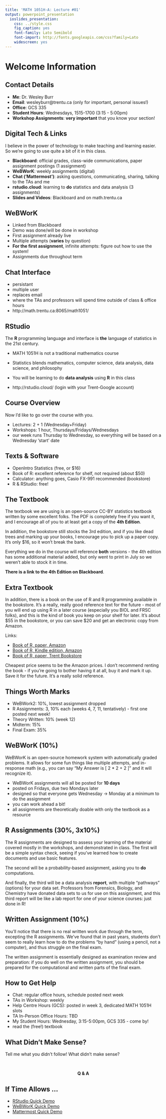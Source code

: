 ```yaml
---
title: 'MATH 1051H-A: Lecture #01'
output: powerpoint_presentation
  ioslides_presentation:
    css: ../style.css
    fig_caption: yes
    font-family: Lato Semibold
    font-import: http://fonts.googleapis.com/css?family=Lato
    widescreen: yes
---
```

<style>
citation {
  font-size: 4px;
}
</style>

<!-- Intro to course, get them started with rstudio.cloud -->

# Welcome Information

## Contact Details

* **Me**: Dr. Wesley Burr
* **Email**: wesleyburr@trentu.ca (only for important, personal issues!)
* **Office**: GCS 335
* **Student Hours**: Wednesdays, 1515-1700 (3:15 - 5:00pm)
* **Workshop Assignments**: **very important** that you know your section!

## Digital Tech & Links

I believe in the power of technology to make teaching and learning easier. So we're going
to use quite a bit of it in this class. 

* **Blackboard**: official grades, class-wide communications, paper assignment postings (1 assignment)
* **WeBWorK**: weekly assignments (digital)
* **Chat ('Mattermost')**: asking questions, communicating, sharing, talking to the TAs and me
* **rstudio.cloud**: learning to **do** statistics and data analysis (3 assignments)
* **Slides and Videos**: Blackboard and on math.trentu.ca

## WeBWorK

* Linked from Blackboard
* Demo was done/will be done in workshop 
* First assignment already live
* Multiple attempts (**varies** by question)
* **For the first assignment**, infinite attempts: figure out how to use the system!
* Assignments due throughout term

## Chat Interface

* persistant
* multiple user
* replaces email
* where the TAs and professors will spend time outside of class & office hours
* http://math.trentu.ca:8065/math1051/

## RStudio

The **R** programming language and interface is **the** language of statistics in the 21st century. 

* MATH 1051H is not a traditional mathematics course
* Statistics blends mathematics, computer science, data analysis, data science, and philosophy
* You will be learning to do **data analysis** using **R** in this class

* http://rstudio.cloud/ (login with your Trent-Google account)

## Course Overview

Now I'd like to go over the course with you.

* Lectures: 2 + 1 (Wednesday+Friday)
* Workshops: 1 hour, Thursdays/Fridays/Wednesdays
* our week runs Thursday to Wednesday, so everything will be based on a Wednesday 'start' date

## Texts & Software

* OpenIntro Statistics (free, or $16)
* Book of R: excellent reference for shelf, not required (about $50)
* Calculator: anything goes, Casio FX-991 recommended (bookstore)
* R & RStudio: free!

## The Textbook

The textbook we are using is an open-source CC-BY statistics textbook written by some
excellent folks. The PDF is completely free if you want it, and I encourage all of you
to at least get a copy of the **4th Edition**.

In addition, the bookstore still stocks the 3rd edition, and if you like dead trees and
marking up your books, I encourage you to pick up a paper copy. It's only $16, so it won't
break the bank.

Everything we do in the course will reference **both** versions - the 4th edition has some
additional material added, but only went to print in July so we weren't able to stock it in
time. 

**There is a link to the 4th Edition on Blackboard**.

## Extra Textbook

In addition, there is a book on the use of R and R programming available in the bookstore. It's a 
really, really good reference text for the future - most of you will end up using R in a later
course (especially you BIOL and FRSC folks), and this is the kind of book you keep on your shelf
for later. It's about \$55 in the bookstore, or you can save \$20 and get an electronic copy
from Amazon.

Links:

* [Book of R, paper, Amazon](https://www.amazon.ca/Book-First-Course-Programming-Statistics/dp/1593276516/)
* [Book of R, Kindle edition, Amazon](https://www.amazon.ca/Book-First-Course-Programming-Statistics-ebook/dp/B01J92NR22/ref=tmm_kin_swatch_0?_encoding=UTF8&qid=&sr=)
* [Book of R, paper, Trent Bookstore](https://www.bkstr.com/trentstore/product/book-of-r-686977-1)

Cheapest price seems to be the Amazon prices. I don't recommend renting the book - if you're going to bother
having it at all, buy it and mark it up. Save it for the future. It's a really solid reference.

## Things Worth Marks

* WeBWork2: 10%, lowest assignment dropped
* R Assignments: 3, 10% each (weeks 4, 7, 11, tentatively) - first one posted next week!
* Theory Written: 10% (week 12)
* Midterm: 15%
* Final Exam: 35%

## WeBWorK (10%)

WeBWorK is an open-source homework system with automatically graded problems. It allows for
some fun things like multiple attempts, and in-response math (e.g., you can say 
"My Answer is [ 2 * 2 + 2 ]" and it will recognize it).

* WeBWorK assignments will all be posted for **10 days**
* posted on Fridays, due two Mondays later
* designed so that everyone gets Wednesday -> Monday at a minimum to do the assignment
* you can work ahead a bit!
* all assignments are theoretically doable with only the textbook as a resource

## R Assignments (30%, 3x10%)

The R assignments are designed to assess your learning of the material covered mostly
in the workshops, and demonstrated in class. The first will be a simple syntax check,
seeing if you've learned how to create documents and use basic features.

The second will be a probability-based assignment, asking you to **do** computations.

And finally, the third will be a data analysis **report**, with multiple "pathways" (options)
for your data set. Professors from Forensics, Biology, and Chemistry have donated data
sets to us for use on this assignment, and this third report will be like a lab report
for one of your science courses: just done in R!

## Written Assignment (10%)

You'll notice that there is no real written work due through the term, excepting the R assignments.
We've found that in past years, students don't seem to really learn how to do the problems
"by hand" (using a pencil, not a computer), and thus struggle on the final exam.

The written assignment is essentially designed as examination review and preparation: if you do
well on the written assignment, you should be prepared for the computational and written parts
of the final exam.

## How to Get Help

* Chat: regular office hours, schedule posted next week
* TAs in Workshop: weekly
* Help Centre Hours (GCS): posted in week 3, dedicated MATH 1051H slots
* TA In-Person Office Hours: TBD
* My Student Hours: Wednesday, 3:15-5:00pm, GCS 335 - come by!
* read the (free!) textbook

## What Didn't Make Sense?

Tell me what you didn't follow! What didn't make sense? 

<br />

<center><huge>
**Q & A**
</huge></center>

## If Time Allows ...

* [RStudio Quick Demo](http://rstudio.cloud/)
* [WeBWorK Quick Demo](http://math.trentu.ca/webwork2/)
* [Mattermost Quick Demo](http://math.trentu.ca:8065/math1051/)
